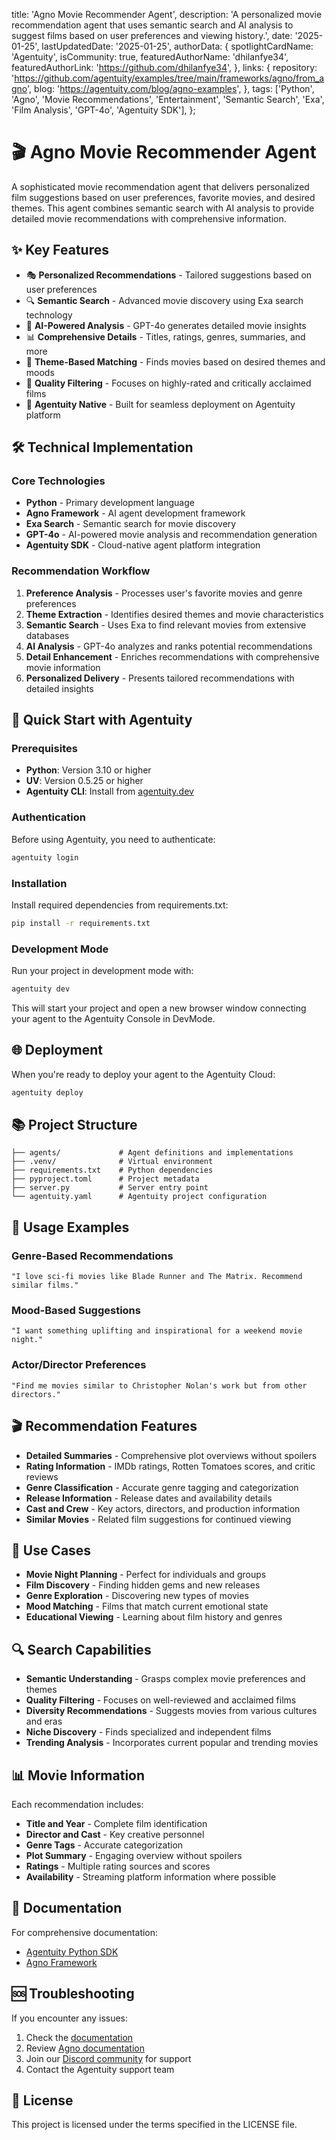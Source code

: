   title: 'Agno Movie Recommender Agent',
  description: 'A personalized movie recommendation agent that uses semantic search and AI analysis to suggest films based on user preferences and viewing history.',
  date: '2025-01-25',
  lastUpdatedDate: '2025-01-25',
  authorData: {
    spotlightCardName: 'Agentuity',
    isCommunity: true,
    featuredAuthorName: 'dhilanfye34',
    featuredAuthorLink: 'https://github.com/dhilanfye34',
  },
  links: {
    repository: 'https://github.com/agentuity/examples/tree/main/frameworks/agno/from_agno',
    blog: 'https://agentuity.com/blog/agno-examples',
  },
  tags: ['Python', 'Agno', 'Movie Recommendations', 'Entertainment', 'Semantic Search', 'Exa', 'Film Analysis', 'GPT-4o', 'Agentuity SDK'],
};

# 🎬 Agno Movie Recommender Agent

A sophisticated movie recommendation agent that delivers personalized film suggestions based on user preferences, favorite movies, and desired themes. This agent combines semantic search with AI analysis to provide detailed movie recommendations with comprehensive information.

## ✨ Key Features

- 🎭 **Personalized Recommendations** - Tailored suggestions based on user preferences
- 🔍 **Semantic Search** - Advanced movie discovery using Exa search technology
- 🤖 **AI-Powered Analysis** - GPT-4o generates detailed movie insights
- 📊 **Comprehensive Details** - Titles, ratings, genres, summaries, and more
- 🎯 **Theme-Based Matching** - Finds movies based on desired themes and moods
- 🌟 **Quality Filtering** - Focuses on highly-rated and critically acclaimed films
- 🚀 **Agentuity Native** - Built for seamless deployment on Agentuity platform

## 🛠️ Technical Implementation

### Core Technologies

- **Python** - Primary development language
- **Agno Framework** - AI agent development framework
- **Exa Search** - Semantic search for movie discovery
- **GPT-4o** - AI-powered movie analysis and recommendation generation
- **Agentuity SDK** - Cloud-native agent platform integration

### Recommendation Workflow

1. **Preference Analysis** - Processes user's favorite movies and genre preferences
2. **Theme Extraction** - Identifies desired themes and movie characteristics
3. **Semantic Search** - Uses Exa to find relevant movies from extensive databases
4. **AI Analysis** - GPT-4o analyzes and ranks potential recommendations
5. **Detail Enhancement** - Enriches recommendations with comprehensive movie information
6. **Personalized Delivery** - Presents tailored recommendations with detailed insights

## 🚀 Quick Start with Agentuity

### Prerequisites

- **Python**: Version 3.10 or higher
- **UV**: Version 0.5.25 or higher
- **Agentuity CLI**: Install from [agentuity.dev](https://agentuity.dev)

### Authentication

Before using Agentuity, you need to authenticate:

```bash
agentuity login
```

### Installation

Install required dependencies from requirements.txt:

```bash
pip install -r requirements.txt
```

### Development Mode

Run your project in development mode with:

```bash
agentuity dev
```

This will start your project and open a new browser window connecting your agent to the Agentuity Console in DevMode.

## 🌐 Deployment

When you're ready to deploy your agent to the Agentuity Cloud:

```bash
agentuity deploy
```

## 📚 Project Structure

```
├── agents/             # Agent definitions and implementations
├── .venv/              # Virtual environment
├── requirements.txt    # Python dependencies
├── pyproject.toml      # Project metadata
├── server.py           # Server entry point
└── agentuity.yaml      # Agentuity project configuration
```

## 🔧 Usage Examples

### Genre-Based Recommendations

```
"I love sci-fi movies like Blade Runner and The Matrix. Recommend similar films."
```

### Mood-Based Suggestions

```
"I want something uplifting and inspirational for a weekend movie night."
```

### Actor/Director Preferences

```
"Find me movies similar to Christopher Nolan's work but from other directors."
```

## 🎬 Recommendation Features

- **Detailed Summaries** - Comprehensive plot overviews without spoilers
- **Rating Information** - IMDb ratings, Rotten Tomatoes scores, and critic reviews
- **Genre Classification** - Accurate genre tagging and categorization
- **Release Information** - Release dates and availability details
- **Cast and Crew** - Key actors, directors, and production information
- **Similar Movies** - Related film suggestions for continued viewing

## 🎯 Use Cases

- **Movie Night Planning** - Perfect for individuals and groups
- **Film Discovery** - Finding hidden gems and new releases
- **Genre Exploration** - Discovering new types of movies
- **Mood Matching** - Films that match current emotional state
- **Educational Viewing** - Learning about film history and genres

## 🔍 Search Capabilities

- **Semantic Understanding** - Grasps complex movie preferences and themes
- **Quality Filtering** - Focuses on well-reviewed and acclaimed films
- **Diversity Recommendations** - Suggests movies from various cultures and eras
- **Niche Discovery** - Finds specialized and independent films
- **Trending Analysis** - Incorporates current popular and trending movies

## 📊 Movie Information

Each recommendation includes:
- **Title and Year** - Complete film identification
- **Director and Cast** - Key creative personnel
- **Genre Tags** - Accurate categorization
- **Plot Summary** - Engaging overview without spoilers
- **Ratings** - Multiple rating sources and scores
- **Availability** - Streaming platform information where possible

## 📖 Documentation

For comprehensive documentation:
- [Agentuity Python SDK](https://agentuity.dev/SDKs/python)
- [Agno Framework](https://docs.agno.com)

## 🆘 Troubleshooting

If you encounter any issues:

1. Check the [documentation](https://agentuity.dev/SDKs/python)
2. Review [Agno documentation](https://docs.agno.com)
3. Join our [Discord community](https://discord.gg/agentuity) for support
4. Contact the Agentuity support team

## 📝 License

This project is licensed under the terms specified in the LICENSE file.
